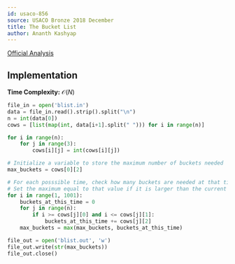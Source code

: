 ```yaml
---
id: usaco-856
source: USACO Bronze 2018 December
title: The Bucket List
author: Ananth Kashyap
---
```


[Official Analysis](http://www.usaco.org/current/data/sol_blist_bronze_dec18.html)

## Implementation

**Time Complexity:** $\mathcal{O}(N)$

<LanguageSection>

<PySection>

```python
file_in = open('blist.in')
data = file_in.read().strip().split("\n")
n = int(data[0])
cows = [list(map(int, data[i+1].split(" "))) for i in range(n)]

for i in range(n):
	for j in range(3):
		cows[i][j] = int(cows[i][j])

# Initialize a variable to store the maximum number of buckets needed
max_buckets = cows[0][2]

# For each posssible time, check how many buckets are needed at that time
# Set the maximum equal to that value if it is larger than the current maximum
for i in range(1, 1001):
	buckets_at_this_time = 0
	for j in range(n):
		if i >= cows[j][0] and i <= cows[j][1]:
			buckets_at_this_time += cows[j][2]
	max_buckets = max(max_buckets, buckets_at_this_time)

file_out = open('blist.out', 'w')
file_out.write(str(max_buckets))
file_out.close()
```

</PySection>

</LanguageSection>
